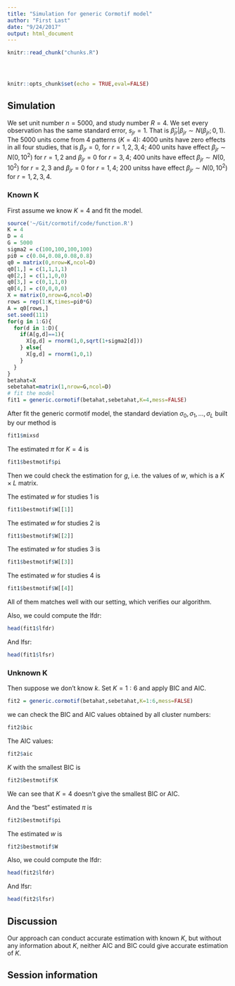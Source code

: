 ```yaml
---
title: "Simulation for generic Cormotif model"
author: "First Last"
date: "9/24/2017"
output: html_document
---
```


<!-- The file analysis/chunks.R contains chunks that define default settings
shared across the workflowr files. -->
```r
knitr::read_chunk("chunks.R")
```

<!-- Update knitr chunk options -->
```r
```

<!-- Insert the date the file was last updated -->
```r
```

<!-- Insert the code version (Git commit SHA1) if Git repository exists and R
 package git2r is installed -->
```r
```

<!-- Add your analysis here -->

```r
knitr::opts_chunk$set(echo = TRUE,eval=FALSE)
```

## Simulation 

We set unit number $n = 5000$, and study number $R = 4$. We set every observation has the same standard error, $s_{jr}=1$. That is $\hat\beta_{jr}|\beta_{jr}\sim N(\beta_{jr};0,1)$. The 5000 units come from 4 patterns ($K=4$): 4000 units have zero effects in all four studies, that is $\beta_{jr}=0$, for $r = 1,2,3,4$; 400 units have effect $\beta_{jr}\sim N(0,10^2)$ for $r =1, 2$ and $\beta_{jr}=0$ for $r =3, 4$; 400 units have effect $\beta_{jr}\sim N(0,10^2)$ for $r =2, 3$ and $\beta_{jr}=0$ for $r =1, 4$; 200 unitss have effect $\beta_{jr}\sim N(0,10^2)$ for $r =1, 2,3,4$. 

### Known K

First assume we know $K=4$ and fit the model. 

```r
source('~/Git/cormotif/code/function.R')
K = 4
D = 4
G = 5000
sigma2 = c(100,100,100,100)
pi0 = c(0.04,0.08,0.08,0.8)
q0 = matrix(0,nrow=K,ncol=D)
q0[1,] = c(1,1,1,1)
q0[2,] = c(1,1,0,0)
q0[3,] = c(0,1,1,0)
q0[4,] = c(0,0,0,0)
X = matrix(0,nrow=G,ncol=D)
rows = rep(1:K,times=pi0*G)
A = q0[rows,]
set.seed(111)
for(g in 1:G){
  for(d in 1:D){
    if(A[g,d]==1){
      X[g,d] = rnorm(1,0,sqrt(1+sigma2[d]))
    } else{
      X[g,d] = rnorm(1,0,1)
    }
  }
}
betahat=X
sebetahat=matrix(1,nrow=G,ncol=D)
# fit the model
fit1 = generic.cormotif(betahat,sebetahat,K=4,mess=FALSE)
```

After fit the generic cormotif model, the standard deviation $\sigma_0,\sigma_1,\ldots,\sigma_L$ built by our method is 

```r
fit1$mixsd
```

The estimated $\pi$ for $K = 4$ is 

```r
fit1$bestmotif$pi
```

Then we could check the estimation for $g$, i.e. the values of $w$, which is a $K\times L$ matrix. 

The estimated $w$ for studies 1 is 

```r
fit1$bestmotif$W[[1]]
```

The estimated $w$ for studies 2 is 

```r
fit1$bestmotif$W[[2]]
```

The estimated $w$ for studies 3 is 

```r
fit1$bestmotif$W[[3]]
```

The estimated $w$ for studies 4 is 

```r
fit1$bestmotif$W[[4]]
```

All of them matches well with our setting, which verifies our algorithm.

Also, we could compute the lfdr: 

```r
head(fit1$lfdr)
```

And lfsr:

```r
head(fit1$lfsr)
```

### Unknown K

Then suppose we don't know $k$. Set $K = 1:6$ and apply BIC and AIC.  

```r
fit2 = generic.cormotif(betahat,sebetahat,K=1:6,mess=FALSE)
```

we can check the BIC and AIC values obtained by all cluster numbers:

```r
fit2$bic
```

The AIC values:

```r
fit2$aic
```

$K$ with the smallest BIC is

```r
fit2$bestmotif$K
```

We can see that $K=4$ doesn't give the smallest BIC or AIC. 

And the "best" estimated $\pi$ is 

```r
fit2$bestmotif$pi
```

The estimated $w$ is 

```r
fit2$bestmotif$W
```

Also, we could compute the lfdr: 

```r
head(fit2$lfdr)
```

And lfsr:

```r
head(fit2$lfsr)
```

## Discussion

Our approach can conduct accurate estimation with known $K$, but without any information about $K$, neither AIC and BIC could give accurate estimation of $K$. 

## Session information

<!-- Insert the session information into the document -->
```r
```
